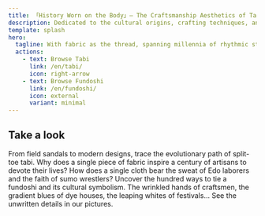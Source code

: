 ```yaml
---
title: 「History Worn on the Body」— The Craftsmanship Aesthetics of Tabi and Fundoshi
description: Dedicated to the cultural origins, crafting techniques, and modern revival of Japanese tabi (split-toe socks) and fundoshi (traditional loincloth). From ceremonial rituals to daily life, rediscover the ingenuity and philosophy embedded in Japanese attire.
template: splash
hero:
  tagline: With fabric as the thread, spanning millennia of rhythmic steps and the warmth at the waist.
  actions:
    - text: Browse Tabi
      link: /en/tabi/
      icon: right-arrow
    - text: Browse Fundoshi
      link: /en/fundoshi/
      icon: external
      variant: minimal
---
```



## Take a look

<CardGrid stagger>
	<Card title="Tabi">
		From field sandals to modern designs, trace the evolutionary path of split-toe tabi. Why does a single piece of fabric inspire a century of artisans to devote their lives?
	</Card>
	<Card title="Fundoshi">
		How does a single cloth bear the sweat of Edo laborers and the faith of sumo wrestlers? Uncover the hundred ways to tie a fundoshi and its cultural symbolism.
	</Card>
	<Card title="Gallery">
		The wrinkled hands of craftsmen, the gradient blues of dye houses, the leaping whites of festivals... See the unwritten details in our pictures.
	</Card>
</CardGrid>

<ContributorList githubRepo="dragonjay-lyj/jpstra" />